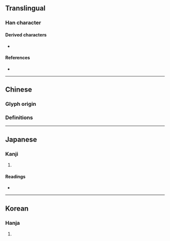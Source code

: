 {{also|煢}}
{{character info}}
==Translingual==

===Han character===
{{Han char|rn=86|rad=火|as=08|sn=12|four=99217|canj=FFBHN|ids=⿱𤇾几,⿱炏冗}}

====Derived characters====
* {{l|mul|[[橩]], [[㒌]], [[𦺺]], [[𨭊]]([[𬭒]])}}

====References====
* {{Han ref|kx=0674.200|dkj=19134|dj=1086.080|hdz=10278.150|uh=712D|ud=28973}}

----

==Chinese==

===Glyph origin===
{{Han etym}}

===Definitions===
{{zh-see|煢|v}}

----

==Japanese==

===Kanji===
{{ja-kanji|grade=|rs=火08}}

# {{rfdef|ja|sort=火08}}

====Readings====
* {{ja-readings|on=[[けい]] (kei)|kun=[[ひとりもの]] (hitorimono)}}

----

==Korean==

===Hanja===
{{ko-hanja|hangeul=경|eumhun=|rv=gyeong|mr=kyŏng|y=kyeng}}

# {{rfdef|ko|sort=火08}}